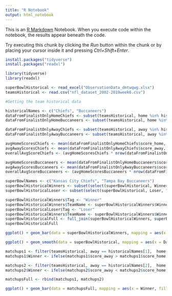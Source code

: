 ---
title: "R Notebook"
output: html_notebook
---

This is an [R Markdown](http://rmarkdown.rstudio.com) Notebook. When you execute code within the notebook, the results appear beneath the code. 

Try executing this chunk by clicking the *Run* button within the chunk or by placing your cursor inside it and pressing *Ctrl+Shift+Enter*. 

```{r}
install.packages("tidyverse")
install.packages("readxl")
```

```{r}
library(tidyverse)
library(readxl)
```

```{r}
superBowlHistorical <- read_excel("ObservationData_dmtwqwg.xlsx")
teamsHistorical <- read.csv("nfl_dataset_2002-2019week6.csv")
```

```{r}
#Getting the team historical data

historicalNames <- c("Chiefs", "Buccaneers")
dataFromFinalistOnlyHomeChiefs <- subset(teamsHistorical, home %in% historicalNames[1])
dataFromFinalistOnlyHomeBuccaneers <- subset(teamsHistorical, home %in% historicalNames[2])

dataFromFinalistOnlyAwayChiefs <- subset(teamsHistorical, away %in% historicalNames[1])
dataFromFinalistOnlyAwayBuccaneers <- subset(teamsHistorical, away %in% historicalNames[2])

avgHomeScoresChiefs <- mean(dataFromFinalistOnlyHomeChiefs$score_home, na.rm = T)
avgAwayScoresChiefs <- mean(dataFromFinalistOnlyAwayChiefs$score_away, na.rm = T)
overallAvgScoreChiefs <- (avgHomeScoresChiefs * nrow(dataFromFinalistOnlyHomeChiefs) + avgAwayScoresChiefs * nrow(dataFromFinalistOnlyAwayChiefs)) / (nrow(dataFromFinalistOnlyHomeChiefs) + nrow(dataFromFinalistOnlyAwayChiefs))

avgHomeScoresBuccaneers <- mean(dataFromFinalistOnlyHomeBuccaneers$score_home)
avgAwayScoresBuccaneers <- mean(dataFromFinalistOnlyAwayBuccaneers$score_away)
overallAvgScoreBuccaneers <- (avgHomeScoresBuccaneers * nrow(dataFromFinalistOnlyHomeBuccaneers) + avgAwayScoresBuccaneers * nrow(dataFromFinalistOnlyAwayBuccaneers)) / (nrow(dataFromFinalistOnlyHomeBuccaneers) + nrow(dataFromFinalistOnlyAwayBuccaneers))

superBowlNames <- c("Kansas City Chiefs", "Tampa Bay Buccaneers")
superBowlHistoricalWinners <- subset(select(superBowlHistorical, Winner, "Winner Scores"), Winner %in% superBowlNames)
superBowlHistoricalLoser <- subset(select(superBowlHistorical, Loser, "Loser Scores"), Loser %in% superBowlNames)

superBowlHistoricalWinners$Tag <- "Winner"
superBowlHistoricalWinners$TeamName <- superBowlHistoricalWinners$Winner
superBowlHistoricalLoser$Tag <- "Loser"
superBowlHistoricalWinners$TeamName <- superBowlHistoricalWinners$Winner
superBowlHistoricalFull <- full_join(superBowlHistoricalWinners, superBowlHistoricalLoser)
superBowlHistoricalFull

```

```{r}
ggplot() + geom_bar(data = superBowlHistoricalWinners, mapping = aes(x = Tag, fill = Winner)) + geom_bar(data = superBowlHistoricalLoser, mapping = aes(x = Tag, fill = Loser)) + scale_fill_discrete(name = "Team Name")  + labs( title = "Number of apperances per team", subtitle = "Data from 1967 to 2014", caption = "data gathered from: knoema.com") + ylab("Count") + theme(axis.title.x=element_blank())
```

```{r}
ggplot() + geom_smooth(data = superBowlHistorical, mapping = aes(x = Date, y = superBowlHistorical$`Winner Scores`, group = 1, color = "blue"), se = F) + geom_hline(yintercept = round(overallAvgScoreBuccaneers)-16, linetype="dashed", color = "black", size = 1) + geom_hline(yintercept = round(overallAvgScoreChiefs)-16, linetype="dashed", color = "red", size = 1) +  theme(axis.text.x=element_blank(),axis.ticks.x=element_blank())+ labs( title = "Amount of points scored by Super Bowl Winners", subtitle = "Data from 1967 to 2014. Also shows average points per game of finalists.", caption = "Red line = Chiefs.  Black line = Buccaneers") + xlab("Time") + ylab("Points")

```

```{r}
matchups1 <- filter(teamsHistorical, away == historicalNames[1],  home == historicalNames[2])
matchups1$Winner <- ifelse(matchups1$score_away > matchups1$score_home, "Chiefs won", "Buccaneers won") 

matchups2 <- filter(teamsHistorical, away == historicalNames[2],  home == historicalNames[1])
matchups2$Winner <- ifelse(matchups2$score_away < matchups2$score_home, "Chiefs won", "Buccaneers won")

matchupsFull <- rbind(matchups1, matchups2)

ggplot() + geom_bar(data = matchupsFull, mapping = aes(x = Winner, fill = Winner)) + scale_x_discrete(limits = c("Buccaneers won", "Chiefs won")) + labs( title = "Matchups between the finalsts throughout history", subtitle = "Data from 2002 to 2019", caption = "data gathered from: reddit.com, scraped from ESPN") + xlab("Winner") + ylab("Number of victories")+ theme(legend.position = "none") 
```

